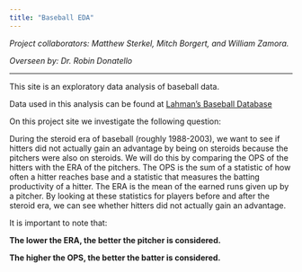 ```yaml
---
title: "Baseball EDA"
---
```


_Project collaborators: Matthew Sterkel, Mitch Borgert, and William Zamora._

_Overseen by: Dr. Robin Donatello_

----

This site is an exploratory data analysis of baseball data. 

Data used in this analysis can be found at [Lahman's Baseball Database](http://www.seanlahman.com/baseball-archive/statistics/) 



On this project site we investigate the following question:

 During the steroid era of baseball (roughly 1988-2003), we want to see if hitters did not actually gain an advantage by being on steroids because the pitchers were also on steroids. We will do this by comparing the OPS of the hitters with the ERA of the pitchers. The OPS is the sum of a statistic of how often a hitter reaches base and a statistic that measures the batting productivity of a hitter. The ERA is the mean of the earned runs given up by a pitcher. By looking at these statistics for players before and after the steroid era, we can see whether hitters did not actually gain an advantage. 
 
It is important to note that:

__The lower the ERA, the better the pitcher is considered.__ 

__The higher the OPS, the better the batter is considered.__ 
 